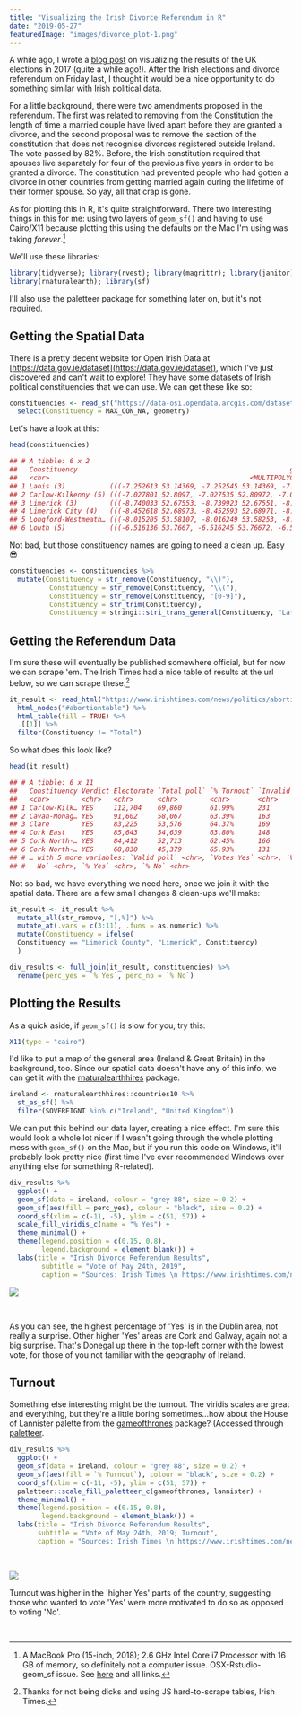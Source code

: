 ```yaml
---
title: "Visualizing the Irish Divorce Referendum in R"
date: "2019-05-27"
featuredImage: "images/divorce_plot-1.png"
---
```


A while ago, I wrote a [blog post](https://www.robertmylesmcdonnell.com/content/posts/uk-elections-2017/) on visualizing the results of the UK elections in 2017 (quite a while ago!). After the Irish elections and divorce referendum on Friday last, I thought it would be a nice opportunity to do something similar with Irish political data.

For a little background, there were two amendments proposed in the referendum. The first was related to removing from the Constitution the length of time a married couple have lived apart before they are granted a divorce, and the second proposal was to remove the section of the constitution that does not recognise divorces registered outside Ireland. The vote passed by 82%. Before, the Irish constitution required that spouses live separately for four of the previous five years in order to be granted a divorce. The constitution had prevented people who had gotten a divorce in other countries from getting married again during the lifetime of their former spouse. So yay, all that crap is gone.

As for plotting this in R, it's quite straightforward. There two interesting things in this for me: using two layers of `geom_sf()` and having to use Cairo/X11 because plotting this using the defaults on the Mac I'm using was taking _forever_.[^1]

We'll use these libraries:

```r
library(tidyverse); library(rvest); library(magrittr); library(janitor)
library(rnaturalearth); library(sf)
```

I'll also use the paletteer package for something later on, but it's not required.

## Getting the Spatial Data

There is a pretty decent website for Open Irish Data at [https://data.gov.ie/dataset](https://data.gov.ie/dataset), which I've just discovered and can't wait to explore! They have some datasets of Irish political constituencies that we can use. We can get these like so:

```r
constituencies <- read_sf("https://data-osi.opendata.arcgis.com/datasets/ef0c0924d5ea4a0d875b5407d39eea03_0.geojson") %>%
  select(Constituency = MAX_CON_NA, geometry)
```

Let's have a look at this:

```r
head(constituencies)

## # A tibble: 6 x 2
##   Constituency                                                     geometry
##   <chr>                                                  <MULTIPOLYGON [°]>
## 1 Laois (3)           (((-7.252613 53.14369, -7.252545 53.14369, -7.252087…
## 2 Carlow-Kilkenny (5) (((-7.027801 52.8097, -7.027535 52.80972, -7.027112 …
## 3 Limerick (3)        (((-8.740033 52.67553, -8.739923 52.67551, -8.739376…
## 4 Limerick City (4)   (((-8.452618 52.68973, -8.452593 52.68971, -8.452294…
## 5 Longford-Westmeath… (((-8.015205 53.58107, -8.016249 53.58253, -8.017917…
## 6 Louth (5)           (((-6.516136 53.7667, -6.516245 53.76672, -6.516609 …
```

Not bad, but those constituency names are going to need a clean up. Easy 😎

```r
constituencies <- constituencies %>%
  mutate(Constituency = str_remove(Constituency, "\\)"),
          Constituency = str_remove(Constituency, "\\("),
          Constituency = str_remove(Constituency, "[0-9]"),
          Constituency = str_trim(Constituency),
          Constituency = stringi::stri_trans_general(Constituency, "Latin-ASCII"))
```

## Getting the Referendum Data

I'm sure these will eventually be published somewhere official, but for now we can scrape 'em. The Irish Times had a nice table of results at the url below, so we can scrape these.[^2]

```r
it_result <- read_html("https://www.irishtimes.com/news/politics/abortion-referendum/results") %>%
  html_nodes("#abortiontable") %>%
  html_table(fill = TRUE) %>%
  .[[1]] %>%
  filter(Constituency != "Total")
```

So what does this look like?

```r
head(it_result)

## # A tibble: 6 x 11
##   Constituency Verdict Electorate `Total poll` `% Turnout` `Invalid ballot…
##   <chr>        <chr>   <chr>      <chr>        <chr>       <chr>
## 1 Carlow-Kilk… YES     112,704    69,860       61.99%      231
## 2 Cavan-Monag… YES     91,602     58,067       63.39%      163
## 3 Clare        YES     83,225     53,576       64.37%      169
## 4 Cork East    YES     85,643     54,639       63.80%      148
## 5 Cork North-… YES     84,412     52,713       62.45%      166
## 6 Cork North-… YES     68,830     45,379       65.93%      131
## # … with 5 more variables: `Valid poll` <chr>, `Votes Yes` <chr>, `Votes
## #   No` <chr>, `% Yes` <chr>, `% No` <chr>
```

Not so bad, we have everything we need here, once we join it with the spatial data. There are a few small changes & clean-ups we'll make:

```r
it_result <- it_result %>%
  mutate_all(str_remove, "[,%]") %>%
  mutate_at(.vars = c(3:11), .funs = as.numeric) %>%
  mutate(Constituency = ifelse(
  Constituency == "Limerick County", "Limerick", Constituency)
  )
```

```r
div_results <- full_join(it_result, constituencies) %>%
  rename(perc_yes = `% Yes`, perc_no = `% No`)
```

## Plotting the Results

As a quick aside, if `geom_sf()` is slow for you, try this:

```r
X11(type = "cairo")
```

I'd like to put a map of the general area (Ireland & Great Britain) in the background, too. Since our spatial data doesn't have any of this info, we can get it with the [rnaturalearthhires](https://github.com/ropensci/rnaturalearthhires) package.

```r
ireland <- rnaturalearthhires::countries10 %>%
  st_as_sf() %>%
  filter(SOVEREIGNT %in% c("Ireland", "United Kingdom"))
```

We can put this behind our data layer, creating a nice effect. I'm sure this would look a whole lot nicer if I wasn't going through the whole plotting mess with `geom_sf()` on the Mac, but if you run this code on Windows, it'll probably look pretty nice (first time I've ever recommended Windows over anything else for something R-related).

```r
div_results %>%
  ggplot() +
  geom_sf(data = ireland, colour = "grey 88", size = 0.2) +
  geom_sf(aes(fill = perc_yes), colour = "black", size = 0.2) +
  coord_sf(xlim = c(-11, -5), ylim = c(51, 57)) +
  scale_fill_viridis_c(name = "% Yes") +
  theme_minimal() +
  theme(legend.position = c(0.15, 0.8),
        legend.background = element_blank()) +
  labs(title = "Irish Divorce Referendum Results",
        subtitle = "Vote of May 24th, 2019",
        caption = "Sources: Irish Times \n https://www.irishtimes.com/news/politics/abortion-referendum/results")
```

![](images/divorce_plot-1.png)

<br />

As you can see, the highest percentage of 'Yes' is in the Dublin area, not really a surprise. Other higher 'Yes' areas are Cork and Galway, again not a big surprise. That's Donegal up there in the top-left corner with the lowest vote, for those of you not familiar with the geography of Ireland.

## Turnout

Something else interesting might be the turnout. The viridis scales are great and everything, but they're a little boring sometimes...how about the House of Lannister palette from the [gameofthrones](https://github.com/aljrico/gameofthrones) package? (Accessed through [paletteer](https://github.com/EmilHvitfeldt/paletteer).

```r
div_results %>%
  ggplot() +
  geom_sf(data = ireland, colour = "grey 88", size = 0.2) +
  geom_sf(aes(fill = `% Turnout`), colour = "black", size = 0.2) +
  coord_sf(xlim = c(-11, -5), ylim = c(51, 57)) +
  paletteer::scale_fill_paletteer_c(gameofthrones, lannister) +
  theme_minimal() +
  theme(legend.position = c(0.15, 0.8),
        legend.background = element_blank()) +
  labs(title = "Irish Divorce Referendum Results",
       subtitle = "Vote of May 24th, 2019; Turnout",
       caption = "Sources: Irish Times \n https://www.irishtimes.com/news/politics/abortion-referendum/results")
```

<br />

![](images/divorce_turnout-1.png)

Turnout was higher in the 'higher Yes' parts of the country, suggesting those who wanted to vote 'Yes' were more motivated to do so as opposed to voting 'No'.

<br />

[^1]: A MacBook Pro (15-inch, 2018); 2.6 GHz Intel Core i7 Processor with 16 GB of memory, so definitely not a computer issue. OSX-Rstudio-geom_sf issue. See [here](https://github.com/tidyverse/ggplot2/issues/2655) and all links.
[^2]: Thanks for not being dicks and using JS hard-to-scrape tables, Irish Times.
